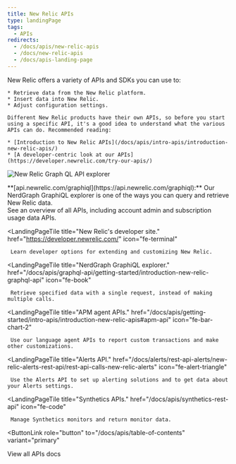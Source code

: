 ```yaml
---
title: New Relic APIs
type: landingPage
tags:
  - APIs
redirects:
  - /docs/apis/new-relic-apis
  - /docs/new-relic-apis
  - /docs/apis-landing-page
---
```


<LandingPageHero>
  <HeroContent>
    New Relic offers a variety of APIs and SDKs you can use to:

    * Retrieve data from the New Relic platform.
    * Insert data into New Relic.
    * Adjust configuration settings.

    Different New Relic products have their own APIs, so before you start using a specific API, it's a good idea to understand what the various APIs can do. Recommended reading:

    * [Introduction to New Relic APIs](/docs/apis/intro-apis/introduction-new-relic-apis/) 
    * [A developer-centric look at our APIs](https://developer.newrelic.com/try-our-apis/)
  </HeroContent>

  ![New Relic Graph QL API explorer](./images/new-relic-graph-ql-api-explorer.png "new-relic-graph-ql-api-explorer.png")

  <figcaption>
    **[api.newrelic.com/graphiql](https://api.newrelic.com/graphiql):** Our NerdGraph GraphiQL explorer is one of the ways you can query and retrieve New Relic data.
  </figcaption>
</LandingPageHero>

<LandingPageTileGrid>
  <LandingPageTile
    title="Introduction to APIs."
    href="/docs/apis/intro-apis/introduction-new-relic-apis/"
    icon="fe-map"
  >
     See an overview of all APIs, including account admin and subscription usage data APIs.
  </LandingPageTile>

  <LandingPageTile
    title="New Relic's developer site."
    href="https://developer.newrelic.com/"
    icon="fe-terminal"
  >
     Learn developer options for extending and customizing New Relic.
  </LandingPageTile>

  <LandingPageTile
    title="NerdGraph GraphiQL explorer."
    href="/docs/apis/graphql-api/getting-started/introduction-new-relic-graphql-api"
    icon="fe-book"
  >
     Retrieve specified data with a single request, instead of making multiple calls.
  </LandingPageTile>

  <LandingPageTile
    title="APM agent APIs."
    href="/docs/apis/getting-started/intro-apis/introduction-new-relic-apis#apm-api"
    icon="fe-bar-chart-2"
  >
     Use our language agent APIs to report custom transactions and make other customizations.
  </LandingPageTile>

  <LandingPageTile
    title="Alerts API."
    href="/docs/alerts/rest-api-alerts/new-relic-alerts-rest-api/rest-api-calls-new-relic-alerts"
    icon="fe-alert-triangle"
  >
     Use the Alerts API to set up alerting solutions and to get data about your Alerts settings.
  </LandingPageTile>

  <LandingPageTile
    title="Synthetics APIs."
    href="/docs/apis/synthetics-rest-api"
    icon="fe-code"
  >
     Manage Synthetics monitors and return monitor data.
  </LandingPageTile>
</LandingPageTileGrid>

<ButtonLink
  role="button"
  to="/docs/apis/table-of-contents"
  variant="primary"
>
  View all APIs docs
</ButtonLink>
